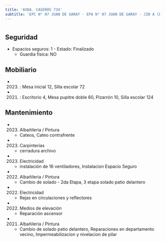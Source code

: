 ```yaml
---
title: 'AVDA. CASEROS 734'
subtitle: 'EPC N° 07 JUAN DE GARAY - EPA N° 07 JUAN DE GARAY - JIN A (EPCJS 07/05°) (SEDE)'
---
```


#


## Seguridad

*  Espacios seguros: 1 - Estado: Finalizado 
    + Guardia física: NO





## Mobiliario

*  (2023) : Mesa inicial 12, Silla escolar 72 

*  (2021) : Escritorio 4, Mesa pupitre doble 60, Pizarrón 10, Silla escolar 124 





## Mantenimiento

*  (2023) Albañileria / Pintura 
    + Cateos, Cateo contrafrente

*  (2023) Carpinterías 
    + cerradura archivo

*  (2023) Electricidad 
    + instalación de 16 ventiladores, Instalacion Espacio Seguro

*  (2022) Albañileria / Pintura 
    + Cambio de solado - 2da Etapa, 3 etapa solado patio delantero

*  (2022) Electricidad 
    + Rejas en circulaciones y reflectores

*  (2022) Medios de elevación 
    + Reparación ascensor

*  (2021) Albañileria / Pintura 
    + Cambio de solado patio delantero, Reparaciones en departamento vecino, Impermeabilizacion y nivelacion de pilar



